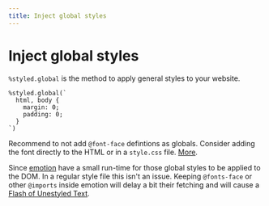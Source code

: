 ```yaml
---
title: Inject global styles
---
```


# Inject global styles

`%styled.global` is the method to apply general styles to your website.

```rescript
%styled.global(`
  html, body {
    margin: 0;
    padding: 0;
  }
`)
```

Recommend to not add `@font-face` defintions as globals. Consider adding the font directly to the HTML or in a `style.css` file. [More](https://andydavies.me/blog/2019/02/12/preloading-fonts-and-the-puzzle-of-priorities/).

Since [emotion](https://emotion.sh) have a small run-time for those global styles to be applied to the DOM. In a regular style file this isn't an issue. Keeping `@fonts-face` or other `@imports` inside emotion will delay a bit their fetching and will cause a [Flash of Unestyled Text](https://css-tricks.com/fout-foit-foft/).
